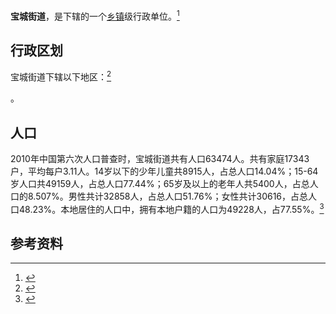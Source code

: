 {{中国乡级行政区|37/07/25/002/000}}

'''宝城街道'''，是{{PRC admin/fullname|37/07/25/002/000|3}}下辖的一个[[乡镇|乡镇]]级行政单位。<ref>{{PRC admin/ref sgc|{{PRC admin/parent|37/07/25/002/000}}}}</ref>

== 行政区划 ==

宝城街道下辖以下地区：<ref>{{PRC admin/ref sgc|37/07/25/002/000}}</ref>

{{PRC admin/children|37/07/25/002/000}}。
== 人口 ==

2010年中国第六次人口普查时，宝城街道共有人口63474人。共有家庭17343户，平均每户3.11人。14岁以下的少年儿童共8915人，占总人口14.04%；15-64岁人口共49159人，占总人口77.44%；65岁及以上的老年人共5400人，占总人口的8.507%。男性共计32858人，占总人口51.76%；女性共计30616，占总人口48.23%。本地居住的人口中，拥有本地户籍的人口为49228人，占77.55%。<ref name="人口普查2010">{{cite web| url =http://www.yearbookchina.com/navipage-n2013030152000017.html| title =《中国2010年人口普查分乡、镇、街道资料》| author =中国国务院人口普查办公室、中国国家统计局人口就业统计司等| year =2010| website =统计年鉴分享平台| page =表15 山东省乡、镇、街道人口| format =收费| access-date =2018-07-19| archive-url =https://web.archive.org/web/20180719084356/http://www.yearbookchina.com/navipage-n2013030152000017.html| archive-date =2018-07-19| dead-url =yes}}</ref>

== 参考资料 ==

{{reflist}}

{{行政区划小作品}}
{{PRC admin/navcat|37/07/25/002/000}}
